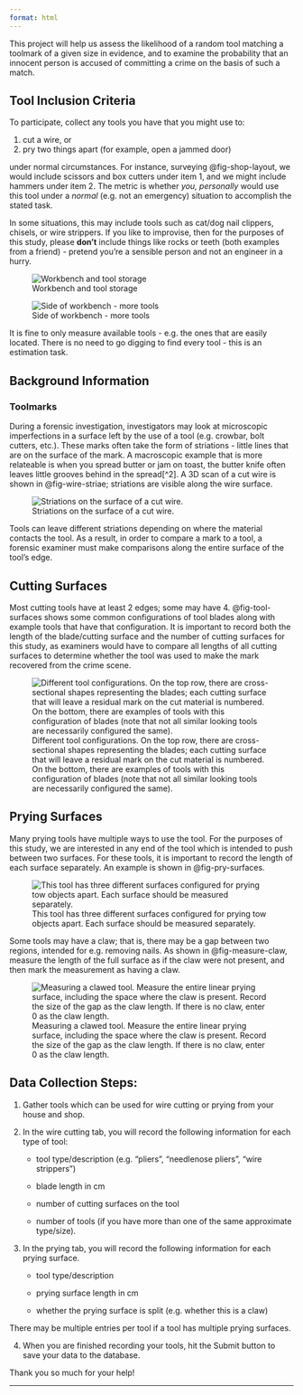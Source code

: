 ```yaml
---
format: html
---
```


This project will help us assess the likelihood of a random tool matching a toolmark of a given size in evidence, and to examine the probability that an innocent person is accused of committing a crime on the basis of such a match.

## Tool Inclusion Criteria

To participate, collect any tools you have that you might use to: 

1. cut a wire, or
2. pry two things apart (for example, open a jammed door)

under normal circumstances. For instance, surveying @fig-shop-layout, we would include scissors and box cutters under item 1, and we might include hammers under item 2. The metric is whether *you, personally* would use this tool under a *normal* (e.g. not an emergency) situation to accomplish the stated task. 

In some situations, this may include tools such as cat/dog nail clippers, chisels, or wire strippers. If you like to improvise, then for the purposes of this study, please **don't** include things like rocks or teeth (both examples from a friend) - pretend you're a sensible person and not an engineer in a hurry.

::: {#fig-shop-layout layout-ncol="2"}
![Workbench and tool storage](shop-1.jpg){fig-width="30%"}

![Side of workbench - more tools](shop-2.jpg){fig-width="30%"}

It is fine to only measure available tools - e.g. the ones that are easily located. There is no need to go digging to find every tool - this is an estimation task.
:::

## Background Information

### Toolmarks

During a forensic investigation, investigators may look at microscopic imperfections in a surface left by the use of a tool (e.g. crowbar, bolt cutters, etc.). These marks often take the form of striations - little lines that are on the surface of the mark. A macroscopic example that is more relateable is when you spread butter or jam on toast, the butter knife often leaves little grooves behind in the spread[^2].
A 3D scan of a cut wire is shown in @fig-wire-striae; striations are visible along the wire surface. 

![Striations on the surface of a cut wire.](wire-striae.png){#fig-wire-striae fig-width="50%"}


Tools can leave different striations depending on where the material contacts the tool. As a result, in order to compare a mark to a tool, a forensic examiner must make comparisons along the entire surface of the tool's edge. 

## Cutting Surfaces

Most cutting tools have at least 2 edges; some may have 4. @fig-tool-surfaces shows some common configurations of tool blades along with example tools that have that configuration. 
It is important to record both the length of the blade/cutting surface and the number of cutting surfaces for this study, as examiners would have to compare all lengths of all cutting surfaces to determine whether the tool was used to make the mark recovered from the crime scene.


![Different tool configurations. On the top row, there are cross-sectional shapes representing the blades; each cutting surface that will leave a residual mark on the cut material is numbered. On the bottom, there are examples of tools with this configuration of blades (note that not all similar looking tools are necessarily configured the same).](surface-counts.png){#fig-tool-surfaces}

## Prying Surfaces

Many prying tools have multiple ways to use the tool. 
For the purposes of this study, we are interested in any end of the tool which is intended to push between two surfaces. 
For these tools, it is important to record the length of each surface separately. An example is shown in @fig-pry-surfaces.

![This tool has three different surfaces configured for prying tow objects apart. Each surface should be measured separately.](hammer-pry-surfaces.png){#fig-pry-surfaces}

Some tools may have a claw; that is, there may be a gap between two regions, intended for e.g. removing nails. As shown in @fig-measure-claw, measure the length of the full surface as if the claw were not present, and then mark the measurement as having a claw.

![Measuring a clawed tool. Measure the entire linear prying surface, including the space where the claw is present. Record the size of the gap as the claw length. If there is no claw, enter 0 as the claw length.](measure-claw.png){#fig-measure-claw}



## Data Collection Steps:

1.  Gather tools which can be used for wire cutting or prying from your house and shop.

2.  In the wire cutting tab, you will record the following information for each type of tool:

    -   tool type/description (e.g. "pliers", "needlenose pliers", "wire strippers")

    -   blade length in cm

    -   number of cutting surfaces on the tool

    -   number of tools (if you have more than one of the same approximate type/size).

3. In the prying tab, you will record the following information for each prying surface. 

    - tool type/description
    
    - prying surface length in cm
    
    - whether the prying surface is split (e.g. whether this is a claw)

There may be multiple entries per tool if a tool has multiple prying surfaces. 
    
4.  When you are finished recording your tools, hit the Submit button to save your data to the database.

Thank you so much for your help!


---